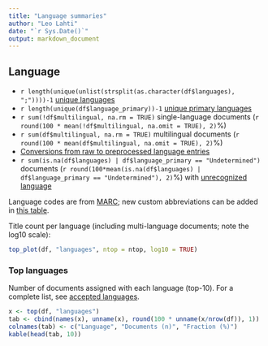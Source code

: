 ```yaml
---
title: "Language summaries"
author: "Leo Lahti"
date: "`r Sys.Date()`"
output: markdown_document
---
```


## Language

 * `r length(unique(unlist(strsplit(as.character(df$languages), ";"))))-1` [unique languages](output.tables/language_accepted.csv)
 * `r length(unique(df$language_primary))-1` [unique primary languages](output.tables/language_accepted.csv)  
 * `r sum(!df$multilingual, na.rm = TRUE)` single-language documents (`r round(100 * mean(!df$multilingual, na.omit = TRUE), 2)`%)
 * `r sum(df$multilingual, na.rm = TRUE)` multilingual documents (`r round(100 * mean(df$multilingual, na.omit = TRUE), 2)`%) 
 * [Conversions from raw to preprocessed language entries](output.tables/language_conversions.csv) 
 * `r sum(is.na(df$languages) | df$language_primary == "Undetermined")` documents (`r round(100*mean(is.na(df$languages) | df$language_primary == "Undetermined"), 2)`%) with [unrecognized language](output.tables/language_discarded.csv)

Language codes are from [MARC](http://www.loc.gov/marc/languages/language_code.html); new custom abbreviations can be added in [this table](https://github.com/COMHIS/fennica/blob/master/inst/extdata/language_abbreviations.csv).

Title count per language (including multi-language documents; note the log10 scale):

```r
top_plot(df, "languages", ntop = ntop, log10 = TRUE) 
```


### Top languages

Number of documents assigned with each language (top-10). For a complete list,
see [accepted languages](output.tables/language_accepted.csv).

```r
x <- top(df, "languages")
tab <- cbind(names(x), unname(x), round(100 * unname(x/nrow(df)), 1))
colnames(tab) <- c("Language", "Documents (n)", "Fraction (%)")
kable(head(tab, 10))
```

